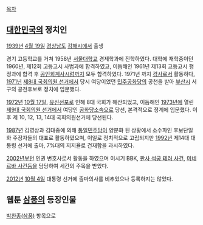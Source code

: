 [[목차]]

== [[대한민국]]의 정치인 ==
[[1939년]] [[4월 19일]] [[경상남도]] [[김해시]]에서 출생

경기 고등학교를 거쳐 1958년 [[서울대학교]] 경제학과에 진학하였다.
대학에 재학중이던 1960년, 제12회 고등고시 사법과에 합격하였고, 이듬해인 1961년 제13회 고등고시 행정과에 합격 후 [[공인회계사]]시럼까지 모두 합격하였다. 1971년 까지 [[검사]]로서 활동하다, [[1971년]] [[제8대 국회의원 선거]]에서 당시 여당이었던 [[민주공화당]]의 공천을 받아 [[부산시]] 서구의 공천후보로 정치에 입문했다.

[[1972년]] [[10월 17일]], [[유신]]선포로 인해 8대 국회가 해산되었고, 이듬해인 [[1973년]]에 열린 [[제9대 국회의원 선거]]에서 여당인 [[공화당]]소속으로 당선, 본격적으로 정계에 입문했다. 이후 제 10, 12, 13, 14대 국회의원선거에 당선된다.

[[1987년]] 김영상과 김대중에 의해 [[통일민주당]]이 양분화 된 상황에서 소수파인 후보단일화 주장자들의 대표로 활동하였으며, 이일로 정치적으로 고립되지만 [[1992년]] 제14대 대통령 선거에 출마, 7%대의 지지율로 건재함을 과시하였다.

[[2002년]]부턴 인권 변호사로서 활동을 하였으며 이시기 BBK, [[판사 석궁 테러 사건]], [[미네르바 사건]]등을 담당하여 세간의 주목을 받았다.

[[2012년]] [[10월 4일]] 대통령 선거에 출마의사를 비추었으나 등록하지는 않았다.
== 웹툰 [[삼풍]]의 등장인물 ==

[[박찬종(삼풍)]] 항목으로 
